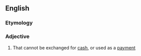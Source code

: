 ==English==

===Etymology===
{{prefix|en|non|collectable}}

===Adjective===
{{en-adj|-}}
# That cannot be exchanged for [[cash]], or used as a [[payment]]